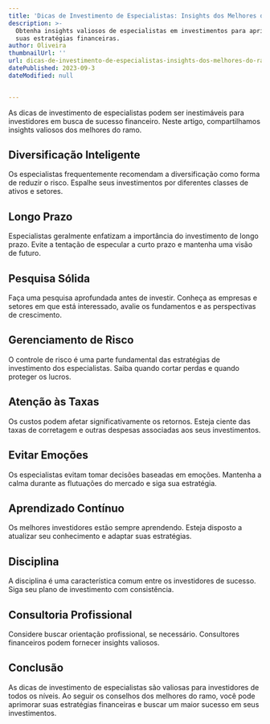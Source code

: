 ```yaml
---
title: 'Dicas de Investimento de Especialistas: Insights dos Melhores do Ramo'
description: >-
  Obtenha insights valiosos de especialistas em investimentos para aprimorar
  suas estratégias financeiras.
author: Oliveira
thumbnailUrl: ''
url: dicas-de-investimento-de-especialistas-insights-dos-melhores-do-ramo
datePublished: 2023-09-3
dateModified: null


---
```


As dicas de investimento de especialistas podem ser inestimáveis para investidores em busca de sucesso financeiro. Neste artigo, compartilhamos insights valiosos dos melhores do ramo.

## Diversificação Inteligente

Os especialistas frequentemente recomendam a diversificação como forma de reduzir o risco. Espalhe seus investimentos por diferentes classes de ativos e setores.

## Longo Prazo

Especialistas geralmente enfatizam a importância do investimento de longo prazo. Evite a tentação de especular a curto prazo e mantenha uma visão de futuro.

## Pesquisa Sólida

Faça uma pesquisa aprofundada antes de investir. Conheça as empresas e setores em que está interessado, avalie os fundamentos e as perspectivas de crescimento.

## Gerenciamento de Risco

O controle de risco é uma parte fundamental das estratégias de investimento dos especialistas. Saiba quando cortar perdas e quando proteger os lucros.

## Atenção às Taxas

Os custos podem afetar significativamente os retornos. Esteja ciente das taxas de corretagem e outras despesas associadas aos seus investimentos.

## Evitar Emoções

Os especialistas evitam tomar decisões baseadas em emoções. Mantenha a calma durante as flutuações do mercado e siga sua estratégia.

## Aprendizado Contínuo

Os melhores investidores estão sempre aprendendo. Esteja disposto a atualizar seu conhecimento e adaptar suas estratégias.

## Disciplina

A disciplina é uma característica comum entre os investidores de sucesso. Siga seu plano de investimento com consistência.

## Consultoria Profissional

Considere buscar orientação profissional, se necessário. Consultores financeiros podem fornecer insights valiosos.

## Conclusão

As dicas de investimento de especialistas são valiosas para investidores de todos os níveis. Ao seguir os conselhos dos melhores do ramo, você pode aprimorar suas estratégias financeiras e buscar um maior sucesso em seus investimentos.

